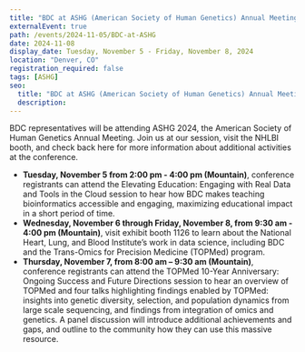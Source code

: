```yaml
---
title: "BDC at ASHG (American Society of Human Genetics) Annual Meeting"
externalEvent: true
path: /events/2024-11-05/BDC-at-ASHG
date: 2024-11-08
display_date: Tuesday, November 5 - Friday, November 8, 2024
location: "Denver, CO"
registration_required: false
tags: [ASHG]
seo:
  title: "BDC at ASHG (American Society of Human Genetics) Annual Meeting"
  description:
---
```

BDC representatives will be attending ASHG 2024, the American Society of Human Genetics Annual Meeting. Join us at our session, visit the NHLBI booth, and check back here for more information about additional activities at the conference.

- **Tuesday, November 5 from 2:00 pm - 4:00 pm (Mountain)**, conference registrants can attend the Elevating Education: Engaging with Real Data and Tools in the Cloud session to hear how BDC makes teaching bioinformatics accessible and engaging, maximizing educational impact in a short period of time.
- **Wednesday, November 6 through Friday, November 8, from 9:30 am - 4:00 pm (Mountain)**, visit exhibit booth 1126 to learn about the National Heart, Lung, and Blood Institute’s work in data science, including BDC and the Trans-Omics for Precision Medicine (TOPMed) program.
- **Thursday, November 7, from 8:00 am – 9:30 am (Mountain)**, conference registrants can attend the TOPMed 10-Year Anniversary: Ongoing Success and Future Directions session to hear an overview of TOPMed and four talks highlighting findings enabled by TOPMed: insights into genetic diversity, selection, and population dynamics from large scale sequencing, and findings from integration of omics and genetics. A panel discussion will introduce additional achievements and gaps, and outline to the community how they can use this massive resource.
